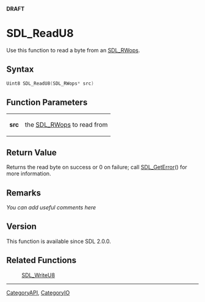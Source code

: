 <span color="red">'''DRAFT'''</span>

<!-- #*^*^*^*^*See http://wiki.libsdl.org/moin.cgi/SGFunctions for details on editing this page*^*^*^*^* -->


= SDL_ReadU8 =
Use this function to read a byte from an [[SDL_RWops]].




== Syntax ==
<syntaxhighlight lang='c++'>
Uint8 SDL_ReadU8(SDL_RWops* src)
</syntaxhighlight>


== Function Parameters ==
{|
|'''src'''
|the [[SDL_RWops]] to read from
|}


== Return Value ==
Returns the read byte on success or 0 on failure; call [[SDL_GetError]]() for more information.



== Remarks ==
''You can add useful comments here''

<!-- #Leave this section as-is unless you have a remark to put in.  In that case, replace ''You can add useful comments here'' with your remark(s) following the Style Guide instructions.  Leave the rest of the markup alone and delete this comment. -->

== Version ==
This function is available since SDL 2.0.0.


== Related Functions ==
:[[SDL_WriteU8]]
<!-- #Remove this section if empty -->

----
[[CategoryAPI]], [[CategoryIO]]
<!-- #See the Style Guide for instructions on editing the footer. -->
